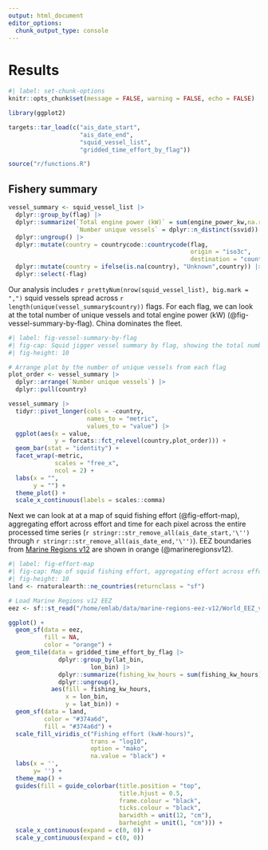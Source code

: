 ```yaml
---
output: html_document
editor_options: 
  chunk_output_type: console
---
```


# Results {#sec-results}

```r
#| label: set-chunk-options
knitr::opts_chunk$set(message = FALSE, warning = FALSE, echo = FALSE)

library(ggplot2)

targets::tar_load(c("ais_date_start",
                    "ais_date_end",
                    "squid_vessel_list",
                    "gridded_time_effort_by_flag"))

source("r/functions.R")
```

## Fishery summary

```r
vessel_summary <- squid_vessel_list |>
  dplyr::group_by(flag) |>
  dplyr::summarize(`Total engine power (kW)` = sum(engine_power_kw,na.rm = TRUE),
                   `Number unique vessels` = dplyr::n_distinct(ssvid)) |>
  dplyr::ungroup() |>
  dplyr::mutate(country = countrycode::countrycode(flag,
                                                   origin = "iso3c",
                                                   destination = "country.name")) |>
  dplyr::mutate(country = ifelse(is.na(country), "Unknown",country)) |>
  dplyr::select(-flag) 
```


Our analysis includes `r prettyNum(nrow(squid_vessel_list), big.mark = ",")` squid vessels spread across `r length(unique(vessel_summary$country))` flags. For each flag, we can look at the total number of unique vessels and total engine power (kW) (@fig-vessel-summary-by-flag). China dominates the fleet.

```r
#| label: fig-vessel-summary-by-flag
#| fig-cap: Squid jigger vessel summary by flag, showing the total number of unique vessels and total engine power (kW)
#| fig-height: 10

# Arrange plot by the number of unique vessels from each flag
plot_order <- vessel_summary |>
  dplyr::arrange(`Number unique vessels`) |>
  dplyr::pull(country)

vessel_summary |>
  tidyr::pivot_longer(cols = -country,
                      names_to = "metric",
                      values_to = "value") |>
  ggplot(aes(x = value,
             y = forcats::fct_relevel(country,plot_order))) +
  geom_bar(stat = "identity") +
  facet_wrap(~metric,
             scales = "free_x",
             ncol = 2) +
  labs(x = "",
       y = "") +
  theme_plot() +
  scale_x_continuous(labels = scales::comma)

```

Next we can look at at a map of squid fishing effort (@fig-effort-map), aggregating effort across effort and time for each pixel across the entire processed time series (`r stringr::str_remove_all(ais_date_start,'\'')` through `r stringr::str_remove_all(ais_date_end,'\'')`). EEZ boundaries from [Marine Regions v12](https://www.marineregions.org/downloads.php) are shown in orange (@marineregionsv12).

```r
#| label: fig-effort-map
#| fig-cap: Map of squid fishing effort, aggregating effort across effort and time for each pixel. EEZ boundaries from Marine Regions v12 are shown in orange.
#| fig-height: 10
land <- rnaturalearth::ne_countries(returnclass = "sf")

# Load Marine Regions v12 EEZ
eez <- sf::st_read("/home/emlab/data/marine-regions-eez-v12/World_EEZ_v12_20231025_LR/eez_v12_lowres.shp",quiet = TRUE)

ggplot() +
  geom_sf(data = eez,
          fill = NA,
          color = "orange") +
  geom_tile(data = gridded_time_effort_by_flag |>
              dplyr::group_by(lat_bin,
                       lon_bin) |>
              dplyr::summarize(fishing_kw_hours = sum(fishing_kw_hours)) |>
              dplyr::ungroup(),
            aes(fill = fishing_kw_hours,
                x = lon_bin,
                y = lat_bin)) +
  geom_sf(data = land,
          color = "#374a6d",
          fill = "#374a6d") +
  scale_fill_viridis_c("Fishing effort (kwW-hours)",
                       trans = "log10",
                       option = "mako",
                       na.value = "black") +
  labs(x = '',
       y= '') +
  theme_map() +
  guides(fill = guide_colorbar(title.position = "top",
                               title.hjust = 0.5,
                               frame.colour = "black",
                               ticks.colour = "black",
                               barwidth = unit(12, "cm"),
                               barheight = unit(1, "cm"))) +
  scale_x_continuous(expand = c(0, 0)) +
  scale_y_continuous(expand = c(0, 0))
```

